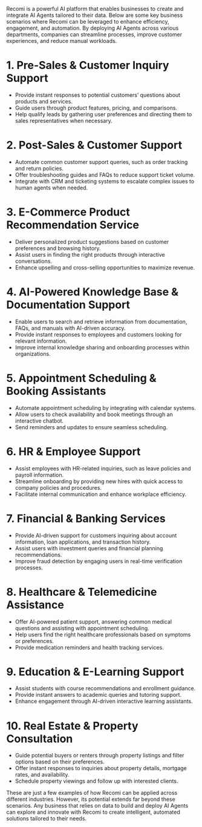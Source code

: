 Recomi is a powerful AI platform that enables businesses to create and integrate AI Agents tailored to their data. Below are some key business scenarios where Recomi can be leveraged to enhance efficiency, engagement, and automation. By deploying AI Agents across various departments, companies can streamline processes, improve customer experiences, and reduce manual workloads.

# 1. Pre-Sales & Customer Inquiry Support
- Provide instant responses to potential customers’ questions about products and services.
- Guide users through product features, pricing, and comparisons.
- Help qualify leads by gathering user preferences and directing them to sales representatives when necessary.

# 2. Post-Sales & Customer Support
- Automate common customer support queries, such as order tracking and return policies.
- Offer troubleshooting guides and FAQs to reduce support ticket volume.
- Integrate with CRM and ticketing systems to escalate complex issues to human agents when needed.

# 3. E-Commerce Product Recommendation Service
- Deliver personalized product suggestions based on customer preferences and browsing history.
- Assist users in finding the right products through interactive conversations.
- Enhance upselling and cross-selling opportunities to maximize revenue.

# 4. AI-Powered Knowledge Base & Documentation Support
- Enable users to search and retrieve information from documentation, FAQs, and manuals with AI-driven accuracy.
- Provide instant responses to employees and customers looking for relevant information.
- Improve internal knowledge sharing and onboarding processes within organizations.

# 5. Appointment Scheduling & Booking Assistants
- Automate appointment scheduling by integrating with calendar systems.
- Allow users to check availability and book meetings through an interactive chatbot.
- Send reminders and updates to ensure seamless scheduling.

# 6. HR & Employee Support
- Assist employees with HR-related inquiries, such as leave policies and payroll information.
- Streamline onboarding by providing new hires with quick access to company policies and procedures.
- Facilitate internal communication and enhance workplace efficiency.

# 7. Financial & Banking Services
- Provide AI-driven support for customers inquiring about account information, loan applications, and transaction history.
- Assist users with investment queries and financial planning recommendations.
- Improve fraud detection by engaging users in real-time verification processes.

# 8. Healthcare & Telemedicine Assistance
- Offer AI-powered patient support, answering common medical questions and assisting with appointment scheduling.
- Help users find the right healthcare professionals based on symptoms or preferences.
- Provide medication reminders and health tracking services.

# 9. Education & E-Learning Support
- Assist students with course recommendations and enrollment guidance.
- Provide instant answers to academic queries and tutoring support.
- Enhance engagement through AI-driven interactive learning assistants.

# 10. Real Estate & Property Consultation
- Guide potential buyers or renters through property listings and filter options based on their preferences.
- Offer instant responses to inquiries about property details, mortgage rates, and availability.
- Schedule property viewings and follow up with interested clients.

These are just a few examples of how Recomi can be applied across different industries. However, its potential extends far beyond these scenarios. Any business that relies on data to build and deploy AI Agents can explore and innovate with Recomi to create intelligent, automated solutions tailored to their needs.